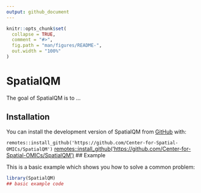 ```yaml
---
output: github_document
---
```


<!-- README.md is generated from README.Rmd. Please edit that file -->

```r
knitr::opts_chunk$set(
  collapse = TRUE,
  comment = "#>",
  fig.path = "man/figures/README-",
  out.width = "100%"
)
```

# SpatialQM

<!-- badges: start -->
<!-- badges: end -->

The goal of SpatialQM is to ...

## Installation

You can install the development version of SpatialQM from [GitHub](https://github.com/) with:

`remotes::install_github('https://github.com/Center-for-Spatial-OMICs/SpatialQM')`
[remotes::install_github('https://github.com/Center-for-Spatial-OMICs/SpatialQM')](remotes::install_github('https://github.com/Center-for-Spatial-OMICs/SpatialQM'))
## Example

This is a basic example which shows you how to solve a common problem:

```r
library(SpatialQM)
## basic example code
```

